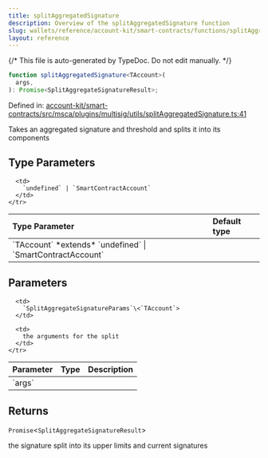 ```yaml
---
title: splitAggregatedSignature
description: Overview of the splitAggregatedSignature function
slug: wallets/reference/account-kit/smart-contracts/functions/splitAggregatedSignature
layout: reference
---
```


{/* This file is auto-generated by TypeDoc. Do not edit manually. */}

```ts
function splitAggregatedSignature<TAccount>(
  args,
): Promise<SplitAggregateSignatureResult>;
```

Defined in: [account-kit/smart-contracts/src/msca/plugins/multisig/utils/splitAggregatedSignature.ts:41](https://github.com/alchemyplatform/aa-sdk/blob/0cc60e9f694c242d91befdaa2f26cdec3ee389c5/account-kit/smart-contracts/src/msca/plugins/multisig/utils/splitAggregatedSignature.ts#L41)

Takes an aggregated signature and threshold and splits it into its components

## Type Parameters

<table>
  <thead>
    <tr>
      <th align="left">Type Parameter</th>
      <th align="left">Default type</th>
    </tr>
  </thead>

  <tbody>
    <tr>
      <td>
        `TAccount` *extends* `undefined` | `SmartContractAccount`
      </td>

      <td>
        `undefined` | `SmartContractAccount`
      </td>
    </tr>

  </tbody>
</table>

## Parameters

<table>
  <thead>
    <tr>
      <th align="left">Parameter</th>
      <th align="left">Type</th>
      <th align="left">Description</th>
    </tr>
  </thead>

  <tbody>
    <tr>
      <td>
        `args`
      </td>

      <td>
        `SplitAggregateSignatureParams`\<`TAccount`>
      </td>

      <td>
        the arguments for the split
      </td>
    </tr>

  </tbody>
</table>

## Returns

`Promise`\<`SplitAggregateSignatureResult`>

the signature split into its upper limits and current signatures
